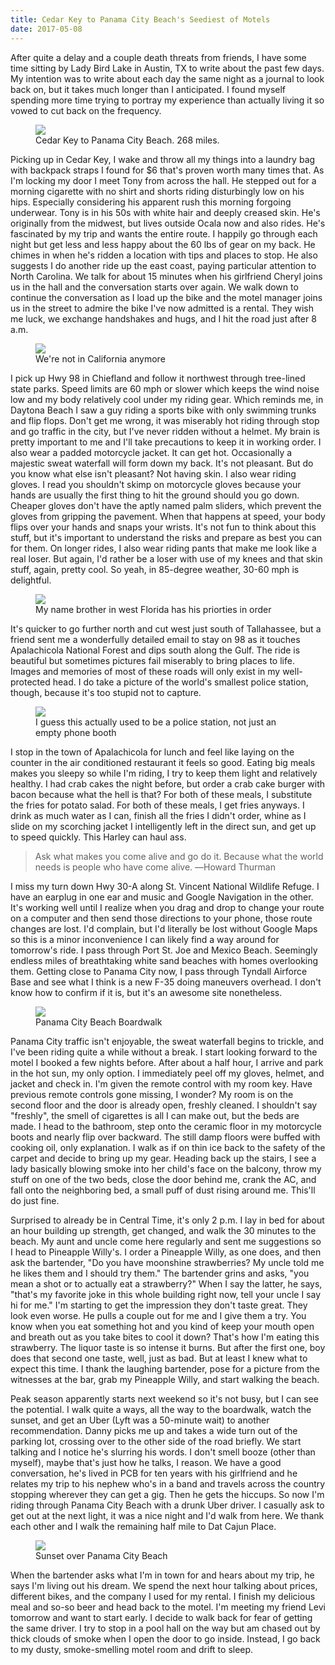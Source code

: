 ```yaml
---
title: Cedar Key to Panama City Beach's Seediest of Motels
date: 2017-05-08
---
```


After quite a delay and a couple death threats from friends, I have some time sitting by Lady Bird Lake in Austin, TX to write about the past few days. My intention was to write about each day the same night as a journal to look back on, but it takes much longer than I anticipated. I found myself spending more time trying to portray my experience than actually living it so vowed to cut back on the frequency.

<figure>
  <img src="../assets/day-2.png" />
  <figcaption>Cedar Key to Panama City Beach. 268 miles.</figcaption>
</figure>

Picking up in Cedar Key, I wake and throw all my things into a laundry bag with backpack straps I found for \$6 that's proven worth many times that. As I'm locking my door I meet Tony from across the hall. He stepped out for a morning cigarette with no shirt and shorts riding disturbingly low on his hips. Especially considering his apparent rush this morning forgoing underwear. Tony is in his 50s with white hair and deeply creased skin. He's originally from the midwest, but lives outside Ocala now and also rides. He's fascinated by my trip and wants the entire route. I happily go through each night but get less and less happy about the 60 lbs of gear on my back. He chimes in when he's ridden a location with tips and places to stop. He also suggests I do another ride up the east coast, paying particular attention to North Carolina. We talk for about 15 minutes when his girlfriend Cheryl joins us in the hall and the conversation starts over again. We walk down to continue the conversation as I load up the bike and the motel manager joins us in the street to admire the bike I've now admitted is a rental. They wish me luck, we exchange handshakes and hugs, and I hit the road just after 8 a.m.

<figure>
  <img src="../assets/not-in-ca.jpg" />
  <figcaption>We're not in California anymore</figcaption>
</figure>

I pick up Hwy 98 in Chiefland and follow it northwest through tree-lined state parks. Speed limits are 60 mph or slower which keeps the wind noise low and my body relatively cool under my riding gear. Which reminds me, in Daytona Beach I saw a guy riding a sports bike with only swimming trunks and flip flops. Don't get me wrong, it was miserably hot riding through stop and go traffic in the city, but I've never ridden without a helmet. My brain is pretty important to me and I'll take precautions to keep it in working order. I also wear a padded motorcycle jacket. It can get hot. Occasionally a majestic sweat waterfall will form down my back. It's not pleasant. But do you know what else isn't pleasant? Not having skin. I also wear riding gloves. I read you shouldn't skimp on motorcycle gloves because your hands are usually the first thing to hit the ground should you go down. Cheaper gloves don't have the aptly named palm sliders, which prevent the gloves from gripping the pavement. When that happens at speed, your body flips over your hands and snaps your wrists. It's not fun to think about this stuff, but it's important to understand the risks and prepare as best you can for them. On longer rides, I also wear riding pants that make me look like a real loser. But again, I'd rather be a loser with use of my knees and that skin stuff, again, pretty cool. So yeah, in 85-degree weather, 30-60 mph is delightful.

<figure>
  <img src="../assets/rockys.jpg" />
  <figcaption>
    My name brother in west Florida has his priorties in order
  </figcaption>
</figure>

It's quicker to go further north and cut west just south of Tallahassee, but a friend sent me a wonderfully detailed email to stay on 98 as it touches Apalachicola National Forest and dips south along the Gulf. The ride is beautiful but sometimes pictures fail miserably to bring places to life. Images and memories of most of these roads will only exist in my well-protected head. I do take a picture of the world's smallest police station, though, because it's too stupid not to capture.

<figure>
  <img src="../assets/worlds-smallest-police-station.jpg" />
  <figcaption>
    I guess this actually used to be a police station, not just an empty phone
    booth
  </figcaption>
</figure>

I stop in the town of Apalachicola for lunch and feel like laying on the counter in the air conditioned restaurant it feels so good. Eating big meals makes you sleepy so while I'm riding, I try to keep them light and relatively healthy. I had crab cakes the night before, but order a crab cake burger with bacon because what the hell is that? For both of these meals, I substitute the fries for potato salad. For both of these meals, I get fries anyways. I drink as much water as I can, finish all the fries I didn't order, whine as I slide on my scorching jacket I intelligently left in the direct sun, and get up to speed quickly. This Harley can haul ass.

> Ask what makes you come alive and go do it. Because what the world needs is people who have come alive. ―Howard Thurman

I miss my turn down Hwy 30-A along St. Vincent National Wildlife Refuge. I have an earplug in one ear and music and Google Navigation in the other. It's working well until I realize when you drag and drop to change your route on a computer and then send those directions to your phone, those route changes are lost. I'd complain, but I'd literally be lost without Google Maps so this is a minor inconvenience I can likely find a way around for tomorrow's ride. I pass through Port St. Joe and Mexico Beach. Seemingly endless miles of breathtaking white sand beaches with homes overlooking them. Getting close to Panama City now, I pass through Tyndall Airforce Base and see what I think is a new F-35 doing maneuvers overhead. I don't know how to confirm if it is, but it's an awesome site nonetheless.

<figure>
  <img src="../assets/panama-city-beach-boardwalk.jpg" />
  <figcaption>Panama City Beach Boardwalk</figcaption>
</figure>

Panama City traffic isn't enjoyable, the sweat waterfall begins to trickle, and I've been riding quite a while without a break. I start looking forward to the motel I booked a few nights before. After about a half hour, I arrive and park in the hot sun, my only option. I immediately peel off my gloves, helmet, and jacket and check in. I'm given the remote control with my room key. Have previous remote controls gone missing, I wonder? My room is on the second floor and the door is already open, freshly cleaned. I shouldn't say "freshly", the smell of cigarettes is all I can make out, but the beds are made. I head to the bathroom, step onto the ceramic floor in my motorcycle boots and nearly flip over backward. The still damp floors were buffed with cooking oil, only explanation. I walk as if on thin ice back to the safety of the carpet and decide to bring up my gear. Heading back up the stairs, I see a lady basically blowing smoke into her child's face on the balcony, throw my stuff on one of the two beds, close the door behind me, crank the AC, and fall onto the neighboring bed, a small puff of dust rising around me. This'll do just fine.

Surprised to already be in Central Time, it's only 2 p.m. I lay in bed for about an hour building up strength, get changed, and walk the 30 minutes to the beach. My aunt and uncle come here regularly and sent me suggestions so I head to Pineapple Willy's. I order a Pineapple Willy, as one does, and then ask the bartender, "Do you have moonshine strawberries? My uncle told me he likes them and I should try them." The bartender grins and asks, "you mean a shot or to actually eat a strawberry?" When I say the latter, he says, "that's my favorite joke in this whole building right now, tell your uncle I say hi for me." I'm starting to get the impression they don't taste great. They look even worse. He pulls a couple out for me and I give them a try. You know when you eat something hot and you kind of keep your mouth open and breath out as you take bites to cool it down? That's how I'm eating this strawberry. The liquor taste is so intense it burns. But after the first one, boy does that second one taste, well, just as bad. But at least I knew what to expect this time. I thank the laughing bartender, pose for a picture from the witnesses at the bar, grab my Pineapple Willy, and start walking the beach.

Peak season apparently starts next weekend so it's not busy, but I can see the potential. I walk quite a ways, all the way to the boardwalk, watch the sunset, and get an Uber (Lyft was a 50-minute wait) to another recommendation. Danny picks me up and takes a wide turn out of the parking lot, crossing over to the other side of the road briefly. We start talking and I notice he's slurring his words. I don't smell booze (other than myself), maybe that's just how he talks, I reason. We have a good conversation, he's lived in PCB for ten years with his girlfriend and he relates my trip to his nephew who's in a band and travels across the country stopping wherever they can get a gig. Then he gets the hiccups. So now I'm riding through Panama City Beach with a drunk Uber driver. I casually ask to get out at the next light, it was a nice night and I'd walk from here. We thank each other and I walk the remaining half mile to Dat Cajun Place.

<figure>
  <img src="../assets/panama-city-beach-sunset.jpg" />
  <figcaption>Sunset over Panama City Beach</figcaption>
</figure>

When the bartender asks what I'm in town for and hears about my trip, he says I'm living out his dream. We spend the next hour talking about prices, different bikes, and the company I used for my rental. I finish my delicious meal and so-so beer and head back to the motel. I'm meeting my friend Levi tomorrow and want to start early. I decide to walk back for fear of getting the same driver. I try to stop in a pool hall on the way but am chased out by thick clouds of smoke when I open the door to go inside. Instead, I go back to my dusty, smoke-smelling motel room and drift to sleep.
